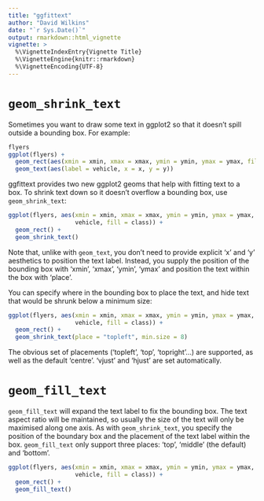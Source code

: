 ```yaml
---
title: "ggfittext"
author: "David Wilkins"
date: "`r Sys.Date()`"
output: rmarkdown::html_vignette
vignette: >
  %\VignetteIndexEntry{Vignette Title}
  %\VignetteEngine{knitr::rmarkdown}
  %\VignetteEncoding{UTF-8}
---
```


# `geom_shrink_text`

Sometimes you want to draw some text in ggplot2 so that it doesn't spill outside
a bounding box. For example:

```r
flyers
ggplot(flyers) +
  geom_rect(aes(xmin = xmin, xmax = xmax, ymin = ymin, ymax = ymax, fill = class)) +
  geom_text(aes(label = vehicle, x = x, y = y))
```

ggfittext provides two new ggplot2 geoms that help with fitting text to a box.
To shrink text down so it doesn't overflow a bounding box, use
`geom_shrink_text`:

```r
ggplot(flyers, aes(xmin = xmin, xmax = xmax, ymin = ymin, ymax = ymax, label =
                   vehicle, fill = class)) +
  geom_rect() +
  geom_shrink_text()
```

Note that, unlike with `geom_text`, you don't need to provide explicit ‘x’ and
‘y’ aesthetics to position the text label. Instead, you supply the position of
the bounding box with ‘xmin’, ‘xmax’, ‘ymin’, ‘ymax’ and position the text
within the box with ‘place’.

You can specify where in the bounding box to place the text, and hide text that
would be shrunk below a minimum size:

```r
ggplot(flyers, aes(xmin = xmin, xmax = xmax, ymin = ymin, ymax = ymax, label =
                   vehicle, fill = class)) +
  geom_rect() +
  geom_shrink_text(place = "topleft", min.size = 8)
```

The obvious set of placements (‘topleft’, ‘top’, ‘topright’...) are supported,
as well as the default ‘centre’. ‘vjust’ and ‘hjust’ are set automatically.

# `geom_fill_text`

`geom_fill_text` will expand the text label to fix the bounding box. The text
aspect ratio will be maintained, so usually the size of the text will only be
maximised along one axis. As with `geom_shrink_text`, you specify the position
of the boundary box and the placement of the text label within the box.
`geom_fill_text` only support three places: ‘top’, ‘middle’ (the default) and
‘bottom’.

```r
ggplot(flyers, aes(xmin = xmin, xmax = xmax, ymin = ymin, ymax = ymax, label =
                   vehicle, fill = class)) +
  geom_rect() +
  geom_fill_text()
```
